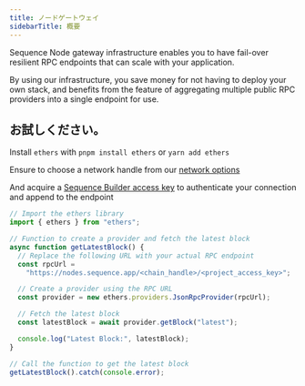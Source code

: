 ```yaml
---
title: ノードゲートウェイ
sidebarTitle: 概要
---
```


Sequence Node gateway infrastructure enables you to have fail-over resilient RPC endpoints that can scale with your application.

By using our infrastructure, you save money for not having to deploy your own stack, and benefits from the feature of aggregating multiple public RPC providers into a single endpoint for use.

## お試しください。
Install `ethers` with `pnpm install ethers` or `yarn add ethers`

Ensure to choose a network handle from our [network options](https://status.sequence.info)

And acquire a [Sequence Builder access key](https://sequence.build) to authenticate your connection and append to the endpoint

```js
// Import the ethers library
import { ethers } from "ethers";

// Function to create a provider and fetch the latest block
async function getLatestBlock() {
  // Replace the following URL with your actual RPC endpoint
  const rpcUrl =
    "https://nodes.sequence.app/<chain_handle>/<project_access_key>";

  // Create a provider using the RPC URL
  const provider = new ethers.providers.JsonRpcProvider(rpcUrl);

  // Fetch the latest block
  const latestBlock = await provider.getBlock("latest");

  console.log("Latest Block:", latestBlock);
}

// Call the function to get the latest block
getLatestBlock().catch(console.error);
```
